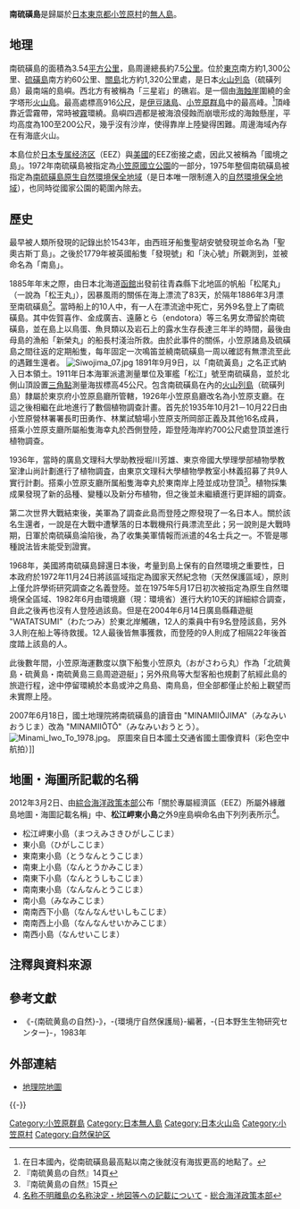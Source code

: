 {{Japanese
| japanese = 南硫黄島
| kana = みなみいおうとう
| romaji = Minamiioutou
|}}
{{Infobox islands
| name = 南硫磺島
| native name = {{lang|ja|南硫黄島}}{{ja}}
| ative name link = 日本語
| image = Minami-ioto.jpg
| image size = 270px
| image caption = 南硫磺島
| coordinates = {{coord|24|14|02|N|141|27|48.8|E}}
| area km2 = 3.54
| coastline km = 7.5
| elevation m = 916
| location = [[太平洋|太平洋]]
| country = {{Flagicon|JPN}}[[日本|日本]]
| country admin divisions title = [[日本行政区划|行政区划]]
| country admin divisions = [[东京都|东京都]][[小笠原村|小笠原村]]
| map = Japan&neighbours
| label = 南硫磺島的位置
| label_position = bottom
| map_mark = Location dot red.svg
| map_mark_width = 9
| map_width = 270
| map_alt = 南硫磺島的位置
| map_caption = 南硫磺島在日本的位置
}}
'''南硫磺島'''是歸屬於[[日本|日本]][[東京都|東京都]][[小笠原村|小笠原村]]的[[無人島|無人島]]。

== 地理 ==
南硫磺島的面積為3.54[[平方公里|平方公里]]，島周邊總長約7.5[[公里|公里]]。位於[[東京|東京]]南方約1,300公里、[[硫磺島|硫磺島]]南方約60公里、[[關島|關島]]北方約1,320公里處，是日本[[火山列岛_(日本)|火山列岛]]（硫磺列島）最南端的島嶼。西北方有被稱為「三星岩」的礁岩。是一個由[[懸崖|海蝕崖]]圍繞的金字塔形[[火山島|火山島]]。最高處標高916[[公尺|公尺]]，是[[伊豆諸島|伊豆諸島]]、[[小笠原群島|小笠原群島]]中的最高峰。<ref>在日本國內，從南硫磺島最高點以南之後就沒有海拔更高的地點了。</ref>頂峰靠近雲霧帶，常時被[[霧|霧]]環繞。島嶼四週都是被海浪侵蝕而崩壞形成的海蝕懸崖，平均高度為100至200公尺，幾乎沒有沙岸，使得靠岸上陸變得困難。周邊海域內存在有海底火山。

本島位於[[日本國|日本]][[专属经济区|专属经济区]]（EEZ）與[[美國|美國]]的EEZ銜接之處，因此又被稱為「國境之島」。1972年南硫磺島被指定為[[小笠原國立公園|小笠原國立公園]]的一部分，1975年整個南硫磺島被指定為[[南硫磺島原生自然環境保全地域|南硫磺島原生自然環境保全地域]]（是日本唯一限制進入的[[自然環境保全地域|自然環境保全地域]]），也同時從國家公園的範圍內除去。

== 歷史 ==
最早被人類所發現的記錄出於1543年，由西班牙船隻聖胡安號發現並命名為「聖奧古斯丁島」。之後於1779年被英國船隻「發現號」和「決心號」所觀測到，並被命名為「南島」。

1885年年末之際，由日本北海道[[函館|函館]]出發前往青森縣下北地區的帆船「松尾丸」（一說為「松王丸」），因暴風雨的關係在海上漂流了83天，於隔年1886年3月漂至南硫磺島<ref>『南硫黄島の自然』14頁</ref>。當時船上的10人中，有一人在漂流途中死亡，另外9名登上了南硫磺島。其中佐賀喜作、金成廣吉、遠藤とら（endotora）等三名男女滯留於南硫磺島，並在島上以鳥蛋、魚貝類以及岩石上的露水生存長達三年半的時間，最後由母島的漁船「新榮丸」的船長村淺治所救。由於此事件的關係，小笠原諸島及硫磺島之間往返的定期船隻，每年固定一次鳴笛並繞南硫磺島一周以確認有無漂流至此的遇難生還者。
[[File:Siwojima_07.jpg|thumb]]
1891年9月9日，以「南硫黃島」之名正式納入日本領土。1911年日本海軍派遣測量單位及軍艦「松江」號至南硫磺島，並於北側山頂設置[[三角點|三角點]]測量海拔標高45公尺。包含南硫磺島在內的[[火山列島|火山列島]]（硫磺列島）隸屬於東京府小笠原島廳所管轄，1926年小笠原島廳改名為小笠原支廳。在這之後相繼在此地進行了數個植物調查計畫。首先於1935年10月21－10月22日由小笠原營林署署長町田勇作、林業試驗場小笠原支所岡部正義及其他16名成員，搭乘小笠原支廳所屬船隻海幸丸於西側登陸，距登陸海岸約700公尺處登頂並進行植物調查。

1936年，當時的廣島文理科大學助教授堀川芳雄、東京帝國大學理學部植物學教室津山尚計劃進行了植物調査，由東京文理科大學植物學教室小林義招募了共9人實行計劃。搭乘小笠原支廳所属船隻海幸丸於東南岸上陸並成功登頂<ref>『南硫黄島の自然』15頁</ref>。植物採集成果發現了新的品種、變種以及新分布植物，但之後並未繼續進行更詳細的調查。

第二次世界大戰結束後，美軍為了調查此島而登陸之際發現了一名日本人。關於該名生還者，一說是在大戰中遭擊落的日本戰機飛行員漂流至此；另一說則是大戰時期，日軍於南硫磺島淪陷後，為了收集美軍情報而派遣的4名士兵之一。不管是哪種說法皆未能受到證實。

1968年，美國將南硫磺島歸還日本後，考量到島上保有的自然環境之重要性，日本政府於1972年11月24日將該區域指定為國家天然紀念物（天然保護區域），原則上僅允許學術研究調查之名義登陸。並在1975年5月17日初次被指定為原生自然環境保全區域、1982年6月由環境廳（現：環境省）進行大約10天的詳細綜合調查，自此之後再也沒有人登陸過該島。但是在2004年6月14日廣島縣藉遊艇 "WATATSUMI"（わたつみ）於東北岸觸礁，12人的乘員中有9名登陸該島，另外3人則在船上等待救援。12人最後皆無事獲救，而登陸的9人則成了相隔22年後首度踏上該島的人。

此後數年間，小笠原海運數度以旗下船隻小笠原丸（おがさわら丸）作為「北硫黄島・硫黄島・南硫黄島三島周遊遊艇」；另外飛鳥等大型客船也規劃了航經此島的旅遊行程，途中停留環繞於本島或沖之鳥島、南鳥島，但全部都僅止於船上觀望而未實際上陸。

2007年6月18日，國土地理院將南硫磺島的讀音由 "MINAMIIŌJIMA"（みなみいおうじま）改為 "MINAMIIŌTŌ"（みなみいおうとう）。
[[File:Minami_Iwo_To_1978.jpg|thumb]]。 原圖來自日本國土交通省國土圖像資料（彩色空中航拍）]]

== 地圖・海圖所記載的名稱 ==
2012年3月2日、由[[綜合海洋政策本部|綜合海洋政策本部]]公布「關於專屬經濟區（EEZ）所屬外緣離島地圖・海圖記載名稱」中、'''松江岬東小島'''之外9座島嶼命名由下列列表所示<ref>[http://www.kantei.go.jp/jp/singi/kaiyou/ritouhoushin/meisyou.html 名称不明離島の名称決定・地図等への記載について] {{Wayback|url=http://www.kantei.go.jp/jp/singi/kaiyou/ritouhoushin/meisyou.html |date=20120228172924 }} - [[総合海洋政策本部|総合海洋政策本部]]</ref>。

*松江岬東小島（まつえみさきひがしこじま）
*東小島（ひがしこじま）
*東南東小島（とうなんとうこじま）
*南東上小島（なんとうかみこじま）
*南東下小島（なんとうしもこじま）
*南南東小島（なんなんとうこじま）
*南小島（みなみこじま）
*南南西下小島（なんなんせいしもこじま）
*南南西上小島（なんなんせいかみこじま）
*南西小島（なんせいこじま）

== 注釋與資料來源 ==
{{reflist}}

== 參考文獻 ==
{{Commonscat|Minami Iwo Jima}}
* 《-{南硫黄島の自然}-》，-{環境庁自然保護局}-編著，-{日本野生生物研究センター}-，1983年

== 外部連結 ==
* [http://maps.gsi.go.jp/#13/24.233895/141.463737/&base=std&ls=std&disp=1&vs=c1j0l0u0t0z0r0f0 地理院地圖]{{Wayback|url=http://maps.gsi.go.jp/#13/24.233895/141.463737/&base=std&ls=std&disp=1&vs=c1j0l0u0t0z0r0f0 |date=20170110042224 }}

{{-}}
{{伊豆小笠原群島}}
{{Authority control}}
{{DEFAULTSORT:N}}
[[Category:小笠原群島|Category:小笠原群島]]
[[Category:日本無人島|Category:日本無人島]]
[[Category:日本火山岛|Category:日本火山岛]]
[[Category:小笠原村|Category:小笠原村]]
[[Category:自然保护区|Category:自然保护区]]